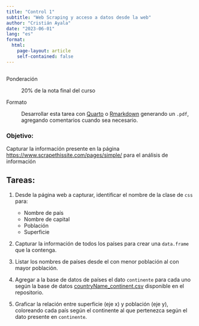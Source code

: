 ```yaml
---
title: "Control 1"
subtitle: "Web Scraping y acceso a datos desde la web"
author: "Cristián Ayala"
date: "2023-06-01"
lang: "es"
format:
  html: 
    page-layout: article
    self-contained: false
---
```


```r
```

Ponderación

: 20% de la nota final del curso

Formato

:   Desarrollar esta tarea con [Quarto](https://quarto.org/docs/get-started/hello/rstudio.html) o [Rmarkdown](https://rmarkdown.rstudio.com/lesson-1.html) generando un `.pdf`, agregando comentarios cuando sea necesario.

### Objetivo: 

Capturar la información presente en la página <https://www.scrapethissite.com/pages/simple/> para el análisis de información 

## Tareas:

1) Desde la página web a capturar, identificar el nombre de la clase de `css` para:

    * Nombre de país
    * Nombre de capital
    * Población
    * Superficie

2) Capturar la información de todos los países para crear una `data.frame` que la contenga.

3) Listar los nombres de países desde el con menor población al con mayor población.

4) Agregar a la base de datos de países el dato `continente` para cada uno según la base de datos [countryName_continent.csv](c_1_files/countryName_continent.csv) disponible en el repositorio.

5) Graficar la relación entre superficie (eje x) y población (eje y), coloreando cada país según el continente al que pertenezca según el dato presente en `continente`.

